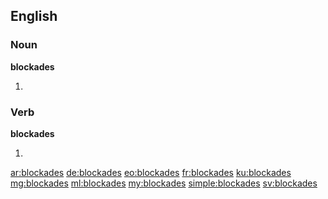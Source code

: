 ==English==

===Noun===
'''blockades'''

# {{plural of|blockade}}

===Verb===
'''blockades'''

# {{en-third-person singular of|blockade}}

[[ar:blockades]]
[[de:blockades]]
[[eo:blockades]]
[[fr:blockades]]
[[ku:blockades]]
[[mg:blockades]]
[[ml:blockades]]
[[my:blockades]]
[[simple:blockades]]
[[sv:blockades]]